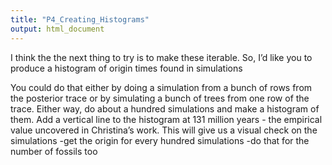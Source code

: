 ---
title: "P4_Creating_Histograms"
output: html_document
---
I think the the next thing to try is to make these iterable. So, I'd like you to produce a histogram of origin times found in simulations

You could do that either by doing a simulation from a bunch of rows from the posterior trace or by simulating a bunch of trees from one row of the trace. Either way, do about a hundred simulations and make a histogram of them. Add a vertical line to the histogram at 131 million years - the empirical value uncovered in Christina's work. This will give us a visual check on the simulations
-get the origin for every hundred simulations
-do that for the number of fossils too
